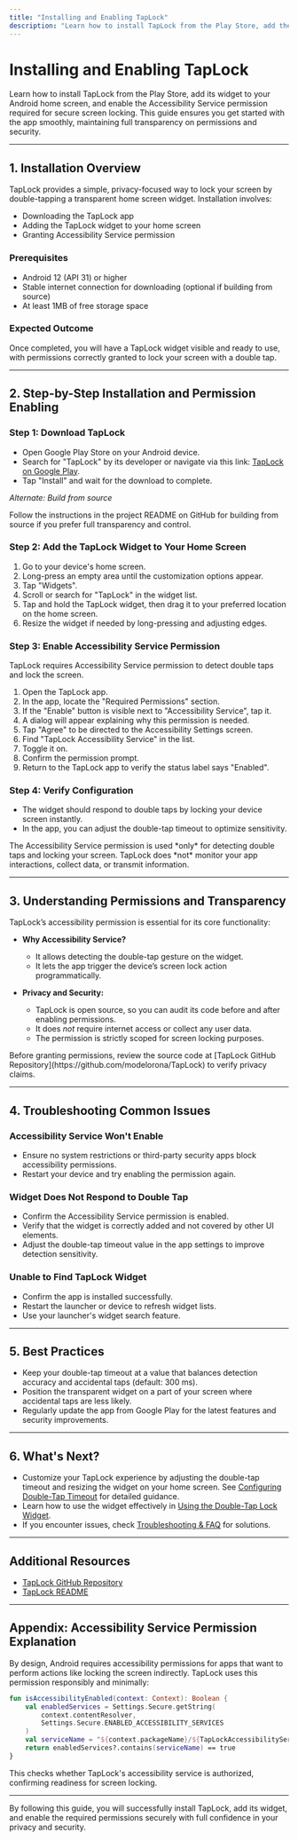```yaml
---
title: "Installing and Enabling TapLock"
description: "Learn how to install TapLock from the Play Store, add the widget to your home screen, and grant the required Accessibility Service permission with full transparency. This guide walks you through the essential first steps to ensure secure operation."
---
```


# Installing and Enabling TapLock

Learn how to install TapLock from the Play Store, add its widget to your Android home screen, and enable the Accessibility Service permission required for secure screen locking. This guide ensures you get started with the app smoothly, maintaining full transparency on permissions and security.

---

## 1. Installation Overview

TapLock provides a simple, privacy-focused way to lock your screen by double-tapping a transparent home screen widget. Installation involves:

- Downloading the TapLock app
- Adding the TapLock widget to your home screen
- Granting Accessibility Service permission

### Prerequisites
- Android 12 (API 31) or higher
- Stable internet connection for downloading (optional if building from source)
- At least 1MB of free storage space

### Expected Outcome
Once completed, you will have a TapLock widget visible and ready to use, with permissions correctly granted to lock your screen with a double tap.

---

## 2. Step-by-Step Installation and Permission Enabling

### Step 1: Download TapLock

- Open Google Play Store on your Android device.
- Search for "TapLock" by its developer or navigate via this link: [TapLock on Google Play](https://play.google.com/store/apps/details?id=com.ah.taplock).
- Tap "Install" and wait for the download to complete.

_Alternate: Build from source_

Follow the instructions in the project README on GitHub for building from source if you prefer full transparency and control.

### Step 2: Add the TapLock Widget to Your Home Screen

1. Go to your device's home screen.
2. Long-press an empty area until the customization options appear.
3. Tap "Widgets".
4. Scroll or search for "TapLock" in the widget list.
5. Tap and hold the TapLock widget, then drag it to your preferred location on the home screen.
6. Resize the widget if needed by long-pressing and adjusting edges.

### Step 3: Enable Accessibility Service Permission

TapLock requires Accessibility Service permission to detect double taps and lock the screen.

1. Open the TapLock app.
2. In the app, locate the "Required Permissions" section.
3. If the "Enable" button is visible next to "Accessibility Service", tap it.
4. A dialog will appear explaining why this permission is needed.
5. Tap "Agree" to be directed to the Accessibility Settings screen.
6. Find "TapLock Accessibility Service" in the list.
7. Toggle it on.
8. Confirm the permission prompt.
9. Return to the TapLock app to verify the status label says "Enabled".

### Step 4: Verify Configuration

- The widget should respond to double taps by locking your device screen instantly.
- In the app, you can adjust the double-tap timeout to optimize sensitivity.

<Info>
The Accessibility Service permission is used *only* for detecting double taps and locking your screen. TapLock does *not* monitor your app interactions, collect data, or transmit information.
</Info>

---

## 3. Understanding Permissions and Transparency

TapLock’s accessibility permission is essential for its core functionality:

- **Why Accessibility Service?**
  - It allows detecting the double-tap gesture on the widget.
  - It lets the app trigger the device’s screen lock action programmatically.

- **Privacy and Security:**
  - TapLock is open source, so you can audit its code before and after enabling permissions.
  - It does *not* require internet access or collect any user data.
  - The permission is strictly scoped for screen locking purposes.

<Check>
Before granting permissions, review the source code at [TapLock GitHub Repository](https://github.com/modelorona/TapLock) to verify privacy claims.
</Check>

---

## 4. Troubleshooting Common Issues

### Accessibility Service Won't Enable
- Ensure no system restrictions or third-party security apps block accessibility permissions.
- Restart your device and try enabling the permission again.

### Widget Does Not Respond to Double Tap
- Confirm the Accessibility Service permission is enabled.
- Verify that the widget is correctly added and not covered by other UI elements.
- Adjust the double-tap timeout value in the app settings to improve detection sensitivity.

### Unable to Find TapLock Widget
- Confirm the app is installed successfully.
- Restart the launcher or device to refresh widget lists.
- Use your launcher's widget search feature.

---

## 5. Best Practices

- Keep your double-tap timeout at a value that balances detection accuracy and accidental taps (default: 300 ms).
- Position the transparent widget on a part of your screen where accidental taps are less likely.
- Regularly update the app from Google Play for the latest features and security improvements.

---

## 6. What's Next?

- Customize your TapLock experience by adjusting the double-tap timeout and resizing the widget on your home screen. See [Configuring Double-Tap Timeout](../customization-best-practices/configuring-double-tap-timeout) for detailed guidance.
- Learn how to use the widget effectively in [Using the Double-Tap Lock Widget](../core-setup-and-use/using-double-tap-lock-widget).
- If you encounter issues, check [Troubleshooting & FAQ](../../configuration-and-first-use/troubleshooting-and-faq) for solutions.

----

## Additional Resources

- [TapLock GitHub Repository](https://github.com/modelorona/TapLock)
- [TapLock README](https://github.com/modelorona/TapLock/blob/main/README.md)

---

## Appendix: Accessibility Service Permission Explanation

By design, Android requires accessibility permissions for apps that want to perform actions like locking the screen indirectly. TapLock uses this permission responsibly and minimally:

```kotlin
fun isAccessibilityEnabled(context: Context): Boolean {
    val enabledServices = Settings.Secure.getString(
        context.contentResolver,
        Settings.Secure.ENABLED_ACCESSIBILITY_SERVICES
    )
    val serviceName = "${context.packageName}/${TapLockAccessibilityService::class.java.name}"
    return enabledServices?.contains(serviceName) == true
}
```

This checks whether TapLock's accessibility service is authorized, confirming readiness for screen locking.

---

By following this guide, you will successfully install TapLock, add its widget, and enable the required permissions securely with full confidence in your privacy and security.